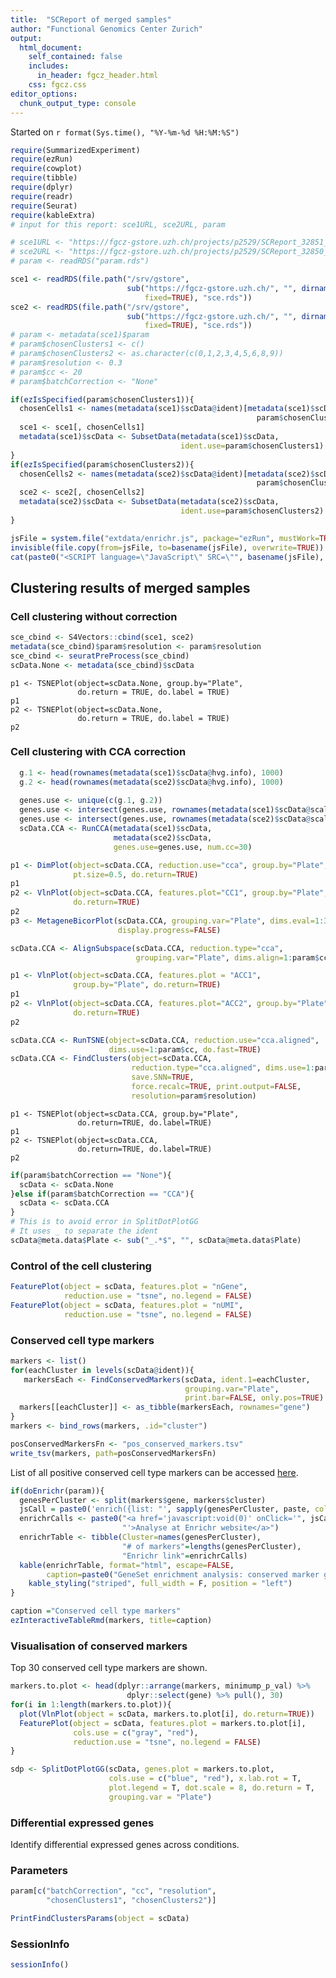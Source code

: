 ```yaml
---
title:  "SCReport of merged samples"
author: "Functional Genomics Center Zurich"
output: 
  html_document:
    self_contained: false
    includes:
      in_header: fgcz_header.html
    css: fgcz.css
editor_options: 
  chunk_output_type: console
---
```


Started on `r format(Sys.time(), "%Y-%m-%d %H:%M:%S")`

```r
require(SummarizedExperiment)
require(ezRun)
require(cowplot)
require(tibble)
require(dplyr)
require(readr)
require(Seurat)
require(kableExtra)
# input for this report: sce1URL, sce2URL, param

# sce1URL <- "https://fgcz-gstore.uzh.ch/projects/p2529/SCReport_32851_FAPS4_2019-01-08--13-45-45/FAPS4_all_SCReport/00index.html"
# sce2URL <- "https://fgcz-gstore.uzh.ch/projects/p2529/SCReport_32850_2019-01-08--11-03-03/FAPS30_all_E1_SCReport/00index.html"
# param <- readRDS("param.rds")

sce1 <- readRDS(file.path("/srv/gstore",
                          sub("https://fgcz-gstore.uzh.ch/", "", dirname(sce1URL), 
                              fixed=TRUE), "sce.rds"))
sce2 <- readRDS(file.path("/srv/gstore",
                          sub("https://fgcz-gstore.uzh.ch/", "", dirname(sce2URL), 
                              fixed=TRUE), "sce.rds"))
# param <- metadata(sce1)$param
# param$chosenClusters1 <- c()
# param$chosenClusters2 <- as.character(c(0,1,2,3,4,5,6,8,9))
# param$resolution <- 0.3
# param$cc <- 20
# param$batchCorrection <- "None"

if(ezIsSpecified(param$chosenClusters1)){
  chosenCells1 <- names(metadata(sce1)$scData@ident)[metadata(sce1)$scData@ident %in% 
                                                       param$chosenClusters1]
  sce1 <- sce1[, chosenCells1]
  metadata(sce1)$scData <- SubsetData(metadata(sce1)$scData,
                                      ident.use=param$chosenClusters1)
}
if(ezIsSpecified(param$chosenClusters2)){
  chosenCells2 <- names(metadata(sce2)$scData@ident)[metadata(sce2)$scData@ident %in% 
                                                       param$chosenClusters2]
  sce2 <- sce2[, chosenCells2]
  metadata(sce2)$scData <- SubsetData(metadata(sce2)$scData,
                                      ident.use=param$chosenClusters2)
}
```

```r
jsFile = system.file("extdata/enrichr.js", package="ezRun", mustWork=TRUE)
invisible(file.copy(from=jsFile, to=basename(jsFile), overwrite=TRUE))
cat(paste0("<SCRIPT language=\"JavaScript\" SRC=\"", basename(jsFile), "\"></SCRIPT>"))
```

## Clustering results of merged samples {.tabset}

### Cell clustering without correction

```r
sce_cbind <- S4Vectors::cbind(sce1, sce2)
metadata(sce_cbind)$param$resolution <- param$resolution
sce_cbind <- seuratPreProcess(sce_cbind)
scData.None <- metadata(sce_cbind)$scData
```

```tSNE
p1 <- TSNEPlot(object=scData.None, group.by="Plate",
               do.return = TRUE, do.label = TRUE)
p1
p2 <- TSNEPlot(object=scData.None,
               do.return = TRUE, do.label = TRUE)
p2
```

### Cell clustering with CCA correction

```r
  g.1 <- head(rownames(metadata(sce1)$scData@hvg.info), 1000)
  g.2 <- head(rownames(metadata(sce2)$scData@hvg.info), 1000)
  
  genes.use <- unique(c(g.1, g.2))
  genes.use <- intersect(genes.use, rownames(metadata(sce1)$scData@scale.data))
  genes.use <- intersect(genes.use, rownames(metadata(sce2)$scData@scale.data))
  scData.CCA <- RunCCA(metadata(sce1)$scData, 
                       metadata(sce2)$scData,
                       genes.use=genes.use, num.cc=30)
```

```r
p1 <- DimPlot(object=scData.CCA, reduction.use="cca", group.by="Plate",
              pt.size=0.5, do.return=TRUE)
p1
p2 <- VlnPlot(object=scData.CCA, features.plot="CC1", group.by="Plate",
              do.return=TRUE)
p2
p3 <- MetageneBicorPlot(scData.CCA, grouping.var="Plate", dims.eval=1:30, 
                        display.progress=FALSE)
```

```r
scData.CCA <- AlignSubspace(scData.CCA, reduction.type="cca",
                            grouping.var="Plate", dims.align=1:param$cc)
```

```r
p1 <- VlnPlot(object=scData.CCA, features.plot = "ACC1",
              group.by="Plate", do.return=TRUE)
p1
p2 <- VlnPlot(object=scData.CCA, features.plot="ACC2", group.by="Plate", 
              do.return=TRUE)
p2
```

```r
scData.CCA <- RunTSNE(object=scData.CCA, reduction.use="cca.aligned",
                      dims.use=1:param$cc, do.fast=TRUE)
scData.CCA <- FindClusters(object=scData.CCA,
                           reduction.type="cca.aligned", dims.use=1:param$cc, 
                           save.SNN=TRUE,
                           force.recalc=TRUE, print.output=FALSE,
                           resolution=param$resolution)
```

```tSNE
p1 <- TSNEPlot(object=scData.CCA, group.by="Plate",
               do.return=TRUE, do.label=TRUE)
p1
p2 <- TSNEPlot(object=scData.CCA,
               do.return=TRUE, do.label=TRUE)
p2
```

```r
if(param$batchCorrection == "None"){
  scData <- scData.None
}else if(param$batchCorrection == "CCA"){
  scData <- scData.CCA
}
# This is to avoid error in SplitDotPlotGG
# It uses _ to separate the ident
scData@meta.data$Plate <- sub("_.*$", "", scData@meta.data$Plate)
```

### Control of the cell clustering

```r
FeaturePlot(object = scData, features.plot = "nGene", 
            reduction.use = "tsne", no.legend = FALSE)
FeaturePlot(object = scData, features.plot = "nUMI", 
            reduction.use = "tsne", no.legend = FALSE)
```

### Conserved cell type markers

```r
markers <- list()
for(eachCluster in levels(scData@ident)){
   markersEach <- FindConservedMarkers(scData, ident.1=eachCluster, 
                                       grouping.var="Plate",
                                       print.bar=FALSE, only.pos=TRUE)
  markers[[eachCluster]] <- as_tibble(markersEach, rownames="gene")
}
markers <- bind_rows(markers, .id="cluster")

posConservedMarkersFn <- "pos_conserved_markers.tsv"
write_tsv(markers, path=posConservedMarkersFn)
```

List of all positive conserved cell type markers can be accessed [here](`r posConservedMarkersFn`).

```r
if(doEnrichr(param)){
  genesPerCluster <- split(markers$gene, markers$cluster)
  jsCall = paste0('enrich({list: "', sapply(genesPerCluster, paste, collapse="\\n"), '", popup: true});')
  enrichrCalls <- paste0("<a href='javascript:void(0)' onClick='", jsCall, 
                         "'>Analyse at Enrichr website</a>")
  enrichrTable <- tibble(Cluster=names(genesPerCluster),
                         "# of markers"=lengths(genesPerCluster),
                         "Enrichr link"=enrichrCalls)
  kable(enrichrTable, format="html", escape=FALSE,
        caption=paste0("GeneSet enrichment analysis: conserved marker genes")) %>%
    kable_styling("striped", full_width = F, position = "left")
}
```


```r
caption ="Conserved cell type markers"
ezInteractiveTableRmd(markers, title=caption)
```

### Visualisation of conserved markers
Top 30 conserved cell type markers are shown.

```r
markers.to.plot <- head(dplyr::arrange(markers, minimump_p_val) %>% 
                          dplyr::select(gene) %>% pull(), 30)
for(i in 1:length(markers.to.plot)){
  plot(VlnPlot(object = scData, markers.to.plot[i], do.return=TRUE))
  FeaturePlot(object = scData, features.plot = markers.to.plot[i],
              cols.use = c("gray", "red"),
              reduction.use = "tsne", no.legend = FALSE)
}
```

```r
sdp <- SplitDotPlotGG(scData, genes.plot = markers.to.plot,
                      cols.use = c("blue", "red"), x.lab.rot = T,
                      plot.legend = T, dot.scale = 8, do.return = T,
                      grouping.var = "Plate")
```

### Differential expressed genes
Identify differential expressed genes across conditions.

### Parameters
```r
param[c("batchCorrection", "cc", "resolution",
        "chosenClusters1", "chosenClusters2")]
```

```r
PrintFindClustersParams(object = scData)
```

### SessionInfo
```r
sessionInfo()
```
